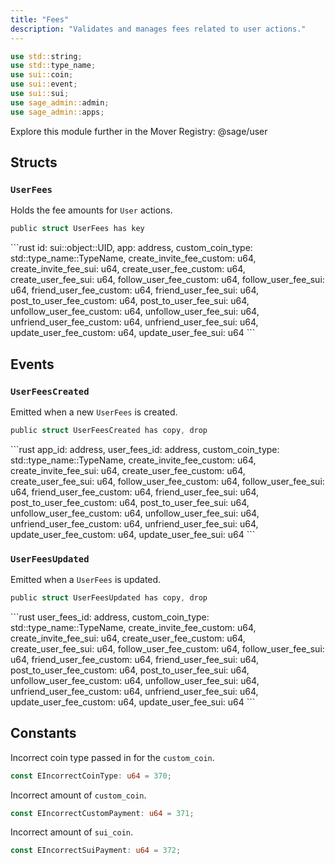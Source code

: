 ```yaml
---
title: "Fees"
description: "Validates and manages fees related to user actions."
---
```


```rust
use std::string;
use std::type_name;
use sui::coin;
use sui::event;
use sui::sui;
use sage_admin::admin;
use sage_admin::apps;
```

<Tip>
  Explore this module further in the Mover Registry: @sage/user
</Tip>

## Structs

### `UserFees`

Holds the fee amounts for `User` actions.

```rust
public struct UserFees has key
```

<Expandable title="Fields">
  ```rust
    id: sui::object::UID,
    app: address,
    custom_coin_type: std::type_name::TypeName,
    create_invite_fee_custom: u64,
    create_invite_fee_sui: u64,
    create_user_fee_custom: u64,
    create_user_fee_sui: u64,
    follow_user_fee_custom: u64,
    follow_user_fee_sui: u64,
    friend_user_fee_custom: u64,
    friend_user_fee_sui: u64,
    post_to_user_fee_custom: u64,
    post_to_user_fee_sui: u64,
    unfollow_user_fee_custom: u64,
    unfollow_user_fee_sui: u64,
    unfriend_user_fee_custom: u64,
    unfriend_user_fee_sui: u64,
    update_user_fee_custom: u64,
    update_user_fee_sui: u64
  ```
</Expandable>

## Events

### `UserFeesCreated`

Emitted when a new `UserFees` is created.

```rust
public struct UserFeesCreated has copy, drop
```

<Expandable title="Fields">
  ```rust
    app_id: address,
    user_fees_id: address,
    custom_coin_type: std::type_name::TypeName,
    create_invite_fee_custom: u64,
    create_invite_fee_sui: u64,
    create_user_fee_custom: u64,
    create_user_fee_sui: u64,
    follow_user_fee_custom: u64,
    follow_user_fee_sui: u64,
    friend_user_fee_custom: u64,
    friend_user_fee_sui: u64,
    post_to_user_fee_custom: u64,
    post_to_user_fee_sui: u64,
    unfollow_user_fee_custom: u64,
    unfollow_user_fee_sui: u64,
    unfriend_user_fee_custom: u64,
    unfriend_user_fee_sui: u64,
    update_user_fee_custom: u64,
    update_user_fee_sui: u64
  ```
</Expandable>

### `UserFeesUpdated`

Emitted when a `UserFees` is updated.

```rust
public struct UserFeesUpdated has copy, drop
```

<Expandable title="Fields">
  ```rust
    user_fees_id: address,
    custom_coin_type: std::type_name::TypeName,
    create_invite_fee_custom: u64,
    create_invite_fee_sui: u64,
    create_user_fee_custom: u64,
    create_user_fee_sui: u64,
    follow_user_fee_custom: u64,
    follow_user_fee_sui: u64,
    friend_user_fee_custom: u64,
    friend_user_fee_sui: u64,
    post_to_user_fee_custom: u64,
    post_to_user_fee_sui: u64,
    unfollow_user_fee_custom: u64,
    unfollow_user_fee_sui: u64,
    unfriend_user_fee_custom: u64,
    unfriend_user_fee_sui: u64,
    update_user_fee_custom: u64,
    update_user_fee_sui: u64
  ```
</Expandable>

## Constants

Incorrect coin type passed in for the `custom_coin`.

```rust
const EIncorrectCoinType: u64 = 370;
```

Incorrect amount of `custom_coin`.

```rust
const EIncorrectCustomPayment: u64 = 371;
```

Incorrect amount of `sui_coin`.

```rust
const EIncorrectSuiPayment: u64 = 372;
```